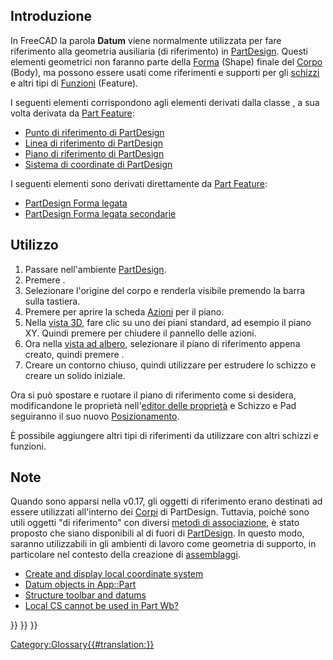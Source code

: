 <languages/>

<span id="Introduction"></span>
== Introduzione ==

In FreeCAD la parola '''Datum''' viene normalmente utilizzata per fare riferimento alla geometria ausiliaria (di riferimento) in [[PartDesign_Workbench/it|PartDesign]]. Questi elementi geometrici non faranno parte della [[Shape/it|Forma]] (Shape) finale del [[Body/it|Corpo]] (Body), ma possono essere usati come riferimenti e supporti per gli [[Sketch/it|schizzi]] e altri tipi di [[Feature/it|Funzioni]] (Feature).

I seguenti elementi corrispondono agli elementi derivati dalla classe {{incode|Part::Datum}}, a sua volta derivata da [[Part_Feature/it|Part Feature]]:
* [[PartDesign_Point/it|Punto di riferimento di PartDesign]]
* [[PartDesign_Line/it|Linea di riferimento di PartDesign]]
* [[PartDesign_Plane/it|Piano di riferimento di PartDesign]]
* [[PartDesign_CoordinateSystem/it|Sistema di coordinate di PartDesign]]

I seguenti elementi sono derivati direttamente da [[Part_Feature|Part Feature]]:
* [[PartDesign_ShapeBinder/it|PartDesign Forma legata]]
* [[PartDesign_SubShapeBinder/it|PartDesign Forma legata secondarie]]

<span id="Usage"></span>
==Utilizzo==

# Passare nell'ambiente [[PartDesign_Workbench/it|PartDesign]].
# Premere {{Button|[[File:PartDesign_Body.svg|16px]] [[PartDesign_Body/it|Crea un corpo]]}}.
# Selezionare l'origine del corpo e renderla visibile premendo la barra {{KEY|Spazio}} sulla tastiera.
# Premere {{Button|[[File:PartDesign_Plane.svg|16px]] [[PartDesign_Plane/it|Piano di riferimento]]}} per aprire la  scheda [[task_panel/it|Azioni]] per il piano.
# Nella [[3D_view/it|vista 3D]], fare clic su uno dei piani standard, ad esempio il piano XY. Quindi premere {{Button|OK}} per chiudere il pannello delle azioni.
# Ora nella [[tree_view/it|vista ad albero]], selezionare il piano di riferimento appena creato, quindi premere {{Button|[[File:PartDesign_NewSketch.svg|16px]] [[PartDesign_NewSketch/it|Crea uno schizzo]]}}.
# Creare un contorno chiuso, quindi utilizzare {{Button|[[File:PartDesign_Pad.svg|16px]] [[PartDesign_Pad/it|Pad]]}} per estrudere lo schizzo e creare un solido iniziale.

Ora si può spostare e ruotare il piano di riferimento come si desidera, modificandone le proprietà nell'[[property_editor/it|editor delle proprietà]] e Schizzo e Pad seguiranno il suo nuovo [[Placement/it|Posizionamento]].

È possibile aggiungere altri tipi di riferimenti da utilizzare con altri schizzi e funzioni.

<span id="Notes"></span>
==Note==

Quando sono apparsi nella v0.17, gli oggetti di riferimento erano destinati ad essere utilizzati all'interno dei [[PartDesign_Body/it|Corpi]] di PartDesign. Tuttavia, poiché sono utili oggetti "di riferimento" con diversi [[Part_EditAttachment/it|metodi di associazione]], è stato proposto che siano disponibili al di fuori di [[PartDesign_Workbench/it|PartDesign]]. In questo modo, saranno utilizzabili in gli ambienti di lavoro come geometria di supporto, in particolare nel contesto della creazione di [[Assembly/it|assemblaggi]].
* [https://forum.freecadweb.org/viewtopic.php?f=10&t=2604 Create and display local coordinate system]
* [https://forum.freecadweb.org/viewtopic.php?f=22&t=33654 Datum objects in App::Part]
* [https://forum.freecadweb.org/viewtopic.php?t=42759 Structure toolbar and datums]
* [https://forum.freecadweb.org/viewtopic.php?f=3&t=42960 Local CS cannot be used in Part Wb?]

{{PartDesign Tools navi{{#translation:}}}}
{{Document objects navi{{#translation:}}}}
{{Userdocnavi{{#translation:}}}}
[[Category:Glossary{{#translation:}}]]